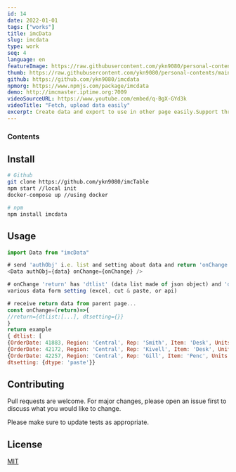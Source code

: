 ```yaml
---
id: 14
date: 2022-01-01
tags: ["works"]
title: imcData
slug: imcdata
type: work
seq: 4
language: en
featureImage: https://raw.githubusercontent.com/ykn9080/personal-contents/main/images/work/data_xls.png
thumb: https://raw.githubusercontent.com/ykn9080/personal-contents/main/images/work/data_xls.png
github: https://github.com/ykn9080/imcdata
npmorg: https://www.npmjs.com/package/imcdata
demo: http://imcmaster.iptime.org:7009
videoSourceURL: https://www.youtube.com/embed/q-BgX-GYd3k
videoTitle: "Fetch, upload data easily"
excerpt: Create data and export to use in other page easily.Support three types of import 1. Excel/CSV 2. Api 3. Paste data directly
---
```


### Contents

## Install

```sh
# Github
git clone https://github.com/ykn9080/imcTable
npm start //local init
docker-compose up //using docker

# npm
npm install imcdata
```

## Usage

```js
import Data from "imcData"

# send 'authObj' i.e. list and setting about data and return 'onChange'
<Data authObj={data} onChange={onChange} />

# onChange 'return' has 'dtlist' (data list made of json object) and 'dtsetting' ie composed of
various data form setting (excel, cut & paste, or api)

# receive return data from parent page...
const onChange=(return)=>{
//return={dtlist:[...], dtsetting={}}
}
return example
{ dtlist: [
{OrderDate: 41883, Region: 'Central', Rep: 'Smith', Item: 'Desk', Units: 2},
{OrderDate: 42172, Region: 'Central', Rep: 'Kivell', Item: 'Desk', Units: 5},
{OrderDate: 42257, Region: 'Central', Rep: 'Gill', Item: 'Penc', Units:3}],
dtsetting: {dtype: 'paste'}}
```

## Contributing

Pull requests are welcome. For major changes, please open an issue first to discuss what you would like to change.

Please make sure to update tests as appropriate.

## License

[MIT](https://choosealicense.com/licenses/mit/)
